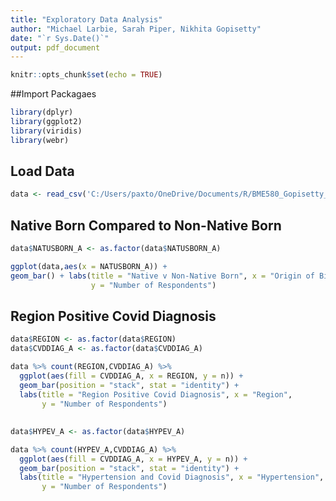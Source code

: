 ```yaml
---
title: "Exploratory Data Analysis"
author: "Michael Larbie, Sarah Piper, Nikhita Gopisetty"
date: "`r Sys.Date()`"
output: pdf_document
---
```


```r
knitr::opts_chunk$set(echo = TRUE)
```

##Import Packagaes
```r
library(dplyr)
library(ggplot2)
library(viridis)
library(webr)
```

## Load Data
```r
data <- read_csv('C:/Users/paxto/OneDrive/Documents/R/BME580_Gopisetty_Larbie_Piper/data/adult21.csv')
```

## Native Born Compared to Non-Native Born
```r
data$NATUSBORN_A <- as.factor(data$NATUSBORN_A)

ggplot(data,aes(x = NATUSBORN_A)) +
geom_bar() + labs(title = "Native v Non-Native Born", x = "Origin of Birth",
                  y = "Number of Respondents")
```

## Region Positive Covid Diagnosis
```r
data$REGION <- as.factor(data$REGION)
data$CVDDIAG_A <- as.factor(data$CVDDIAG_A)

data %>% count(REGION,CVDDIAG_A) %>% 
  ggplot(aes(fill = CVDDIAG_A, x = REGION, y = n)) +
  geom_bar(position = "stack", stat = "identity") +
  labs(title = "Region Positive Covid Diagnosis", x = "Region",
       y = "Number of Respondents")
```

## 
```r
data$HYPEV_A <- as.factor(data$HYPEV_A)

data %>% count(HYPEV_A,CVDDIAG_A) %>% 
  ggplot(aes(fill = CVDDIAG_A, x = HYPEV_A, y = n)) +
  geom_bar(position = "stack", stat = "identity") +
  labs(title = "Hypertension and Covid Diagnosis", x = "Hypertension",
       y = "Number of Respondents")

```

